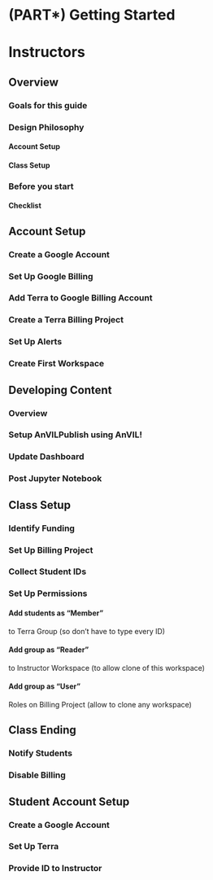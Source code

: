 # (PART\*) Getting Started {-}

# Instructors

<!------------------------------------------>

## Overview

### Goals for this guide

<!-- Google slide -->

### Design Philosophy

#### Account Setup 

<!-- done once e.g. Google free $300 credits -->

#### Class Setup

<!-- done for each class e.g. STRIDES? -->

### Before you start

#### Checklist

<!------------------------------------------>

## Account Setup

### Create a Google Account

### Set Up Google Billing

### Add Terra to Google Billing Account

### Create a Terra Billing Project

### Set Up Alerts

### Create First Workspace

<!------------------------------------------>

## Developing Content

### Overview

### Setup AnVILPublish using AnVIL!

### Update Dashboard

### Post Jupyter Notebook

<!------------------------------------------>

## Class Setup

### Identify Funding

### Set Up Billing Project

### Collect Student IDs

### Set Up Permissions

#### Add students as “Member” 

to Terra Group (so don’t have to type every ID)

#### Add group as “Reader” 

to Instructor Workspace (to allow clone of this workspace)

#### Add group as “User” 

Roles on Billing Project (allow to clone any workspace)

<!------------------------------------------>

## Class Ending

### Notify Students

### Disable Billing

<!------------------------------------------>

## Student Account Setup

### Create a Google Account

### Set Up Terra

### Provide ID to Instructor
